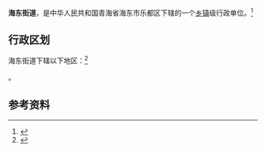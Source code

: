 {{中国乡级行政区|63/21/23/100/000}}

'''海东街道'''，是中华人民共和国青海省海东市乐都区下辖的一个[[乡镇|乡镇]]级行政单位。<ref>{{PRC admin/ref sgc|{{PRC admin/parent|63/21/23/100/000}}}}</ref>

== 行政区划 ==

海东街道下辖以下地区：<ref>{{PRC admin/ref sgc|63/21/23/100/000}}</ref>

{{PRC admin/children|63/21/23/100/000}}。

== 参考资料 ==

{{reflist}}

{{行政区划小作品}}
{{PRC admin/navcat|63/21/23/100/000}}
